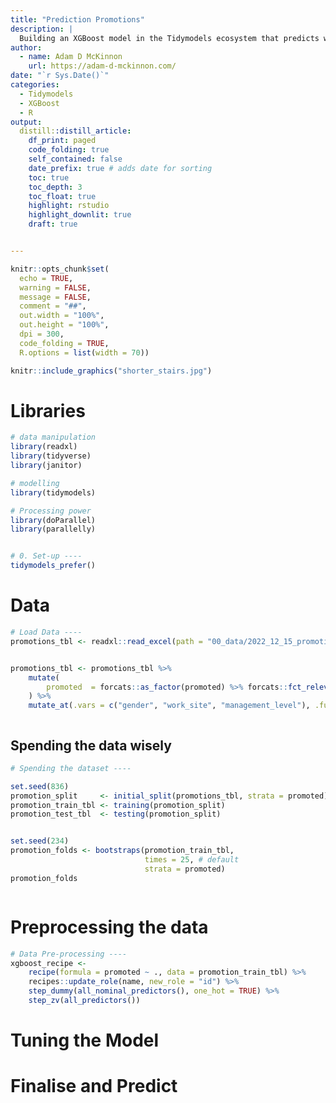 ```yaml
---
title: "Prediction Promotions"
description: |
  Building an XGBoost model in the Tidymodels ecosystem that predicts which employees should be promoted.
author:
  - name: Adam D McKinnon
    url: https://adam-d-mckinnon.com/
date: "`r Sys.Date()`"
categories:
  - Tidymodels
  - XGBoost
  - R
output: 
  distill::distill_article:
    df_print: paged
    code_folding: true
    self_contained: false
    date_prefix: true # adds date for sorting
    toc: true
    toc_depth: 3
    toc_float: true
    highlight: rstudio
    highlight_downlit: true
    draft: true


---
```


```r

knitr::opts_chunk$set(
  echo = TRUE,
  warning = FALSE,
  message = FALSE,
  comment = "##",
  out.width = "100%",
  out.height = "100%",
  dpi = 300,
  code_folding = TRUE,
  R.options = list(width = 70))

```



```r
knitr::include_graphics("shorter_stairs.jpg")

```


# Libraries
```r

# data manipulation
library(readxl)
library(tidyverse)
library(janitor)

# modelling
library(tidymodels)

# Processing power
library(doParallel)
library(parallelly)


# 0. Set-up ----
tidymodels_prefer()

```

# Data
```r

# Load Data ----
promotions_tbl <- readxl::read_excel(path = "00_data/2022_12_15_promotions.xlsx")


promotions_tbl <- promotions_tbl %>% 
    mutate(
        promoted  = forcats::as_factor(promoted) %>% forcats::fct_relevel("promoted", "not promoted")
    ) %>% 
    mutate_at(.vars = c("gender", "work_site", "management_level"), .funs = ~ forcats::as_factor(.))



```




## Spending the data wisely
```r

# Spending the dataset ----

set.seed(836)
promotion_split     <- initial_split(promotions_tbl, strata = promoted)
promotion_train_tbl <- training(promotion_split)
promotion_test_tbl  <- testing(promotion_split)


set.seed(234)
promotion_folds <- bootstraps(promotion_train_tbl, 
                              times = 25, # default
                              strata = promoted)
promotion_folds



```




# Preprocessing the data
```r

# Data Pre-processing ----
xgboost_recipe <- 
    recipe(formula = promoted ~ ., data = promotion_train_tbl) %>% 
    recipes::update_role(name, new_role = "id") %>% 
    step_dummy(all_nominal_predictors(), one_hot = TRUE) %>% 
    step_zv(all_predictors()) 


```



# Tuning the Model

# Finalise and Predict






